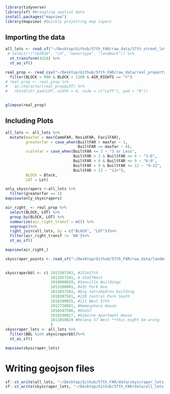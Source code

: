 
```r
library(tidyverse)
library(sf) #Wrangling spatial data
install.packages("mapview")
library(mapview) #Quickly projecting map layers
```

## Importing the data
```r
all_lots <- read_sf("~/Desktop/Github/57th_FAR/raw_data/57th_street_lots.geojson")%>%
 # select(!("cb2010", "cd", "ownertype", "landmark")) %>%
  st_transform(4326) %>% 
  st_as_sf()

real_prop <- read_csv("~/Desktop/Github/57th_FAR/raw_data/real_property.csv") %>%
  filter(BLOCK > 900 & BLOCK < 1300 & AIR_RIGHTS == "Y")
# real_prop <- real_prop %>%
#   as.character(real_prop$LOT) %>%
#   rbind(str_pad(LOT, width = 4, side = c("Left"), pad = "0"))

  
glimpse(real_prop)
```

## Including Plots
```r
all_lots <- all_lots %>%
  mutate(maxfar = max(CommFAR, ResidFAR, FacilFAR),
         greaterfar = case_when(BuiltFAR > maxfar ~ 1,
                                BuiltFAR <= maxfar ~ 0),
         scalefar = case_when(BuiltFAR <= 3 ~ "3 or Less",
                              BuiltFAR > 3 & BuiltFAR <= 6 ~ "3-6",
                              BuiltFAR > 6 & BuiltFAR <= 9 ~ "6-9",
                              BuiltFAR > 9 & BuiltFAR <= 12 ~ "9-12",
                              BuiltFAR > 12 ~ "12+"),
         BLOCK = Block,
         LOT = Lot)

only_skyscrapers <-all_lots %>%
  filter(greaterfar == 1) 
mapview(only_skyscrapers)
```
```r
air_right_ <- real_prop %>%
  select(BLOCK, LOT) %>%
  group_by(BLOCK, LOT) %>%
  summarize(air_right_transf = n()) %>%
  ungroup()%>%
  right_join(all_lots, by = c("BLOCK", "LOT"))%>%
  filter(air_right_transf != 'NA')%>%
  st_as_sf()

mapview(air_right_)
```
```r
skyscraper_points <- read_sf("~/Desktop/Github/57th_FAR/raw_data/landmark_points.json")
  
```


```r
skyscraperbbl <- c( 1013307502, #252e57th
                    1011057501, # VIA57West
                    1010090029, #Senville Buildings
                    1013100001, #432 Park Ave
                    1011057501, #big tetrahedron building 
                    1010307501, #220 Central Park South
                    1010100025, #111 West 57th
                    1012720001, #Hemesphere House
                    1010107506, #One57
                    1010290027, #Osborne Apartment House
                    1011050029 #Helena 57 West **this might be wrong
                    )
skyscraper_lots <- all_lots %>%
  filter(BBL %in% skyscraperbbl)%>%
  st_as_sf()

mapview(skyscraper_lots)
```
# Writing geojson files
```r
sf::st_write(all_lots, "~/Desktop/Github/57th_FAR/data/skyscraper_lots.geojson", overwrite = TRUE, append = FALSE)
sf::st_write(skyscraper_lots, "~/Desktop/Github/57th_FAR/data/all_lots.geojson", overwrite = TRUE, append = FALSE)
```

